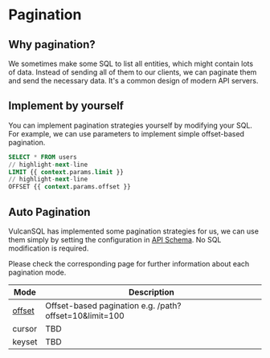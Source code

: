 # Pagination

## Why pagination?

We sometimes make some SQL to list all entities, which might contain lots of data. Instead of sending all of them to our clients, we can paginate them and send the necessary data. It's a common design of modern API servers.

## Implement by yourself

You can implement pagination strategies yourself by modifying your SQL. For example, we can use parameters to implement simple offset-based pagination.

```sql
SELECT * FROM users
// highlight-next-line
LIMIT {{ context.params.limit }}
// highlight-next-line
OFFSET {{ context.params.offset }}
```

## Auto Pagination

VulcanSQL has implemented some pagination strategies for us, we can use them simply by setting the configuration in [API Schema](./configuration/api-schema). No SQL modification is required.

Please check the corresponding page for further information about each pagination mode.

| Mode                          | Description                                            |
| ----------------------------- | ------------------------------------------------------ |
| [offset](./pagination/offset) | Offset-based pagination e.g. /path?offset=10&limit=100 |
| cursor                        | TBD                                                    |
| keyset                        | TBD                                                    |
